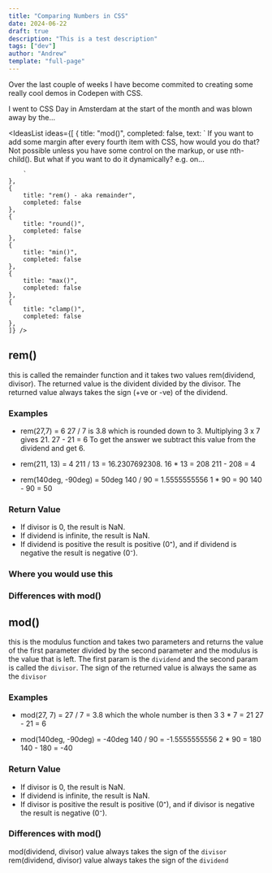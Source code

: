 ```yaml
---
title: "Comparing Numbers in CSS"
date: 2024-06-22
draft: true
description: "This is a test description"
tags: ["dev"]
author: "Andrew"
template: "full-page"
---
```





Over the last couple of weeks I have become commited to creating some really cool demos in Codepen with CSS. 

I went to CSS Day in Amsterdam at the start of the month and was blown away by the...

<IdeasList ideas={[
    {
        title: "mod()",
        completed: false,
        text: `
        If you want to add some margin after every fourth item with CSS, how would you do that?
        Not possible unless you have some control on the markup, or use nth-child(). But what if you want to do it 
        dynamically? e.g. on...
        
        `
    },
    {
        title: "rem() - aka remainder",
        completed: false
    },
    {
        title: "round()",
        completed: false
    },
    {
        title: "min()",
        completed: false
    },
    {
        title: "max()",
        completed: false
    },
    {
        title: "clamp()",
        completed: false
    },
    ]} />

## rem()

this is called the remainder function and it takes two values 
rem(dividend, divisor). The returned value is the divident divided by the divisor.
The returned value always takes the sign (+ve or -ve) of the dividend.

### Examples
- rem(27,7) = 6
  27 / 7 is 3.8 which is rounded down to 3. 
  Multiplying 3 x 7 gives 21. 
  27 - 21 = 6
  To get the answer we subtract this value
  from the dividend and get 6.

- rem(211, 13) = 4
  211 / 13 = 16.2307692308. 
  16 * 13 = 208
  211 - 208 = 4

- rem(140deg, -90deg) = 50deg
  140 / 90 = 1.5555555556
  1 * 90 = 90
  140 - 90 = 50

### Return Value 
- If divisor is 0, the result is NaN.
- If dividend is infinite, the result is NaN.
- If dividend is positive the result is positive (0⁺), and if dividend is negative the result is negative (0⁻).

### Where you would use this

### Differences with mod()


## mod()
this is the modulus function and takes two parameters and returns the 
value of the first parameter divided by the second parameter and the modulus
is the value that is left. The first param is the `dividend` and the second param
is called the `divisor`. The sign of the returned value is always the same as the `divisor`



### Examples
- mod(27, 7) =
27 / 7 = 3.8 which the whole number is then 3
3 * 7 = 21 
27 - 21 = 6

- mod(140deg, -90deg) = -40deg
140 / 90 = -1.5555555556
2 * 90 = 180
140 - 180 = -40

### Return Value
- If divisor is 0, the result is NaN.
- If dividend is infinite, the result is NaN.
- If divisor is positive the result is positive (0⁺), and if divisor is negative the result is negative (0⁻).

### Differences with mod()
mod(dividend, divisor) value always takes the sign of the `divisor`
rem(dividend, divisor) value always takes the sign of the `dividend`